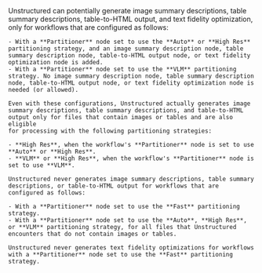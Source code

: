 <Warning>
    Unstructured can potentially generate image summary descriptions, table summary descriptions, table-to-HTML output, and text fidelity optimization, only for workflows that are configured as follows:
    
    - With a **Partitioner** node set to use the **Auto** or **High Res** partitioning strategy, and an image summary description node, table summary description node, table-to-HTML output node, or text fidelity optimization node is added.  
    - With a **Partitioner** node set to use the **VLM** partitioning strategy. No image summary description node, table summary description node, table-to-HTML output node, or text fidelity optimization node is needed (or allowed).
    
    Even with these configurations, Unstructured actually generates image summary descriptions, table summary descriptions, and table-to-HTML output only for files that contain images or tables and are also eligible 
    for processing with the following partitioning strategies:
    
    - **High Res**, when the workflow's **Partitioner** node is set to use **Auto** or **High Res**.
    - **VLM** or **High Res**, when the workflow's **Partitioner** node is set to use **VLM**.

    Unstructured never generates image summary descriptions, table summary descriptions, or table-to-HTML output for workflows that are configured as follows:
    
    - With a **Partitioner** node set to use the **Fast** partitioning strategy.
    - With a **Partitioner** node set to use the **Auto**, **High Res**, or **VLM** partitioning strategy, for all files that Unstructured encounters that do not contain images or tables.

    Unstructured never generates text fidelity optimizations for workflows with a **Partitioner** node set to use the **Fast** partitioning strategy.
</Warning>